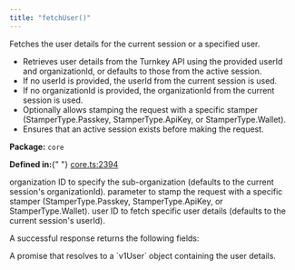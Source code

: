 ```yaml
---
title: "fetchUser()"
---
```



<H3Bordered text="Overview" />

Fetches the user details for the current session or a specified user.

<ul>
  <li>
    Retrieves user details from the Turnkey API using the provided userId and
    organizationId, or defaults to those from the active session.
  </li>
  <li>
    If no userId is provided, the userId from the current session is used.
  </li>
  <li>
    If no organizationId is provided, the organizationId from the current
    session is used.
  </li>
  <li>
    Optionally allows stamping the request with a specific stamper
    (StamperType.Passkey, StamperType.ApiKey, or StamperType.Wallet).
  </li>
  <li>Ensures that an active session exists before making the request.</li>
</ul>

<p>
  <strong>Package:</strong> <code>core</code>
</p>

<p>
  <strong>Defined in:</strong>{" "}
  <a href="https://github.com/tkhq/sdk/blob/main/packages/core/src/__clients__/core.ts#L2394">
    core.ts:2394
  </a>
</p>

<H3Bordered text="Parameters" />

<ParamField body="params" type="object" required={false} path="params">
  <Expandable title="params details">
    <NestedParam
      parentKey="params"
      childKey="organizationId"
      type="string"
      required={false}
    >
      organization ID to specify the sub-organization (defaults to the current
      session's organizationId).
    </NestedParam>
    <NestedParam
      parentKey="params"
      childKey="stampWith"
      type="StamperType"
      required={false}
    >
      parameter to stamp the request with a specific stamper
      (StamperType.Passkey, StamperType.ApiKey, or StamperType.Wallet).
    </NestedParam>
    <NestedParam
      parentKey="params"
      childKey="userId"
      type="string"
      required={false}
    >
      user ID to fetch specific user details (defaults to the current session's
      userId).
    </NestedParam>
  </Expandable>
</ParamField>

<H3Bordered text="Response" />A successful response returns the following
fields:

<ResponseField name="returns" type="v1User" required={true}>
  A promise that resolves to a `v1User` object containing the user details.
</ResponseField>
